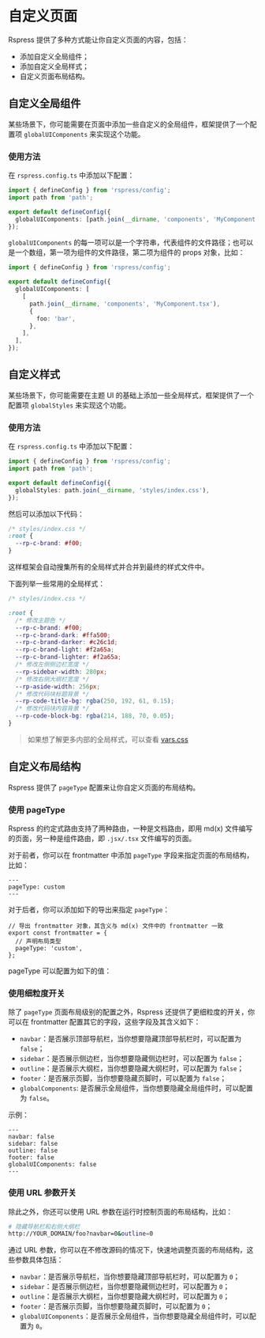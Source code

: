 # 自定义页面

Rspress 提供了多种方式能让你自定义页面的内容，包括：

- 添加自定义全局组件；
- 添加自定义全局样式；
- 自定义页面布局结构。

## 自定义全局组件

某些场景下，你可能需要在页面中添加一些自定义的全局组件，框架提供了一个配置项 `globalUIComponents` 来实现这个功能。

### 使用方法

在 `rspress.config.ts` 中添加以下配置：

```ts title="rspress.config.ts"
import { defineConfig } from 'rspress/config';
import path from 'path';

export default defineConfig({
  globalUIComponents: [path.join(__dirname, 'components', 'MyComponent.tsx')],
});
```

`globalUIComponents` 的每一项可以是一个字符串，代表组件的文件路径；也可以是一个数组，第一项为组件的文件路径，第二项为组件的 props 对象，比如：

```ts title="rspress.config.ts"
import { defineConfig } from 'rspress/config';

export default defineConfig({
  globalUIComponents: [
    [
      path.join(__dirname, 'components', 'MyComponent.tsx'),
      {
        foo: 'bar',
      },
    ],
  ],
});
```


<GlobalUIComponents />

## 自定义样式

某些场景下，你可能需要在主题 UI 的基础上添加一些全局样式，框架提供了一个配置项 `globalStyles` 来实现这个功能。

### 使用方法

在 `rspress.config.ts` 中添加以下配置：

```ts title="rspress.config.ts"
import { defineConfig } from 'rspress/config';
import path from 'path';

export default defineConfig({
  globalStyles: path.join(__dirname, 'styles/index.css'),
});
```

然后可以添加以下代码：

```css
/* styles/index.css */
:root {
  --rp-c-brand: #f00;
}
```

这样框架会自动搜集所有的全局样式并合并到最终的样式文件中。

下面列举一些常用的全局样式：

```css
/* styles/index.css */

:root {
  /* 修改主题色 */
  --rp-c-brand: #f00;
  --rp-c-brand-dark: #ffa500;
  --rp-c-brand-darker: #c26c1d;
  --rp-c-brand-light: #f2a65a;
  --rp-c-brand-lighter: #f2a65a;
  /* 修改左侧侧边栏宽度 */
  --rp-sidebar-width: 280px;
  /* 修改右侧大纲栏宽度 */
  --rp-aside-width: 256px;
  /* 修改代码块标题背景 */
  --rp-code-title-bg: rgba(250, 192, 61, 0.15);
  /* 修改代码块内容背景 */
  --rp-code-block-bg: rgba(214, 188, 70, 0.05);
}
```

> 如果想了解更多内部的全局样式，可以查看 [vars.css](https://github.com/web-infra-dev/rspress/blob/main/packages/theme-default/src/styles/vars.css)

## 自定义布局结构

Rspress 提供了 `pageType` 配置来让你自定义页面的布局结构。

### 使用 pageType

Rspress 的约定式路由支持了两种路由，一种是文档路由，即用 md(x) 文件编写的页面，另一种是组件路由，即 `.jsx/.tsx` 文件编写的页面。

对于前者，你可以在 frontmatter 中添加 `pageType` 字段来指定页面的布局结构，比如：

```mdx title="foo.mdx"
---
pageType: custom
---
```

对于后者，你可以添加如下的导出来指定 `pageType`：

```tsx title="foo.tsx"
// 导出 frontmatter 对象，其含义与 md(x) 文件中的 frontmatter 一致
export const frontmatter = {
  // 声明布局类型
  pageType: 'custom',
};
```

pageType 可以配置为如下的值：


<PageType />

### 使用细粒度开关

除了 `pageType` 页面布局级别的配置之外，Rspress 还提供了更细粒度的开关，你可以在 frontmatter 配置其它的字段，这些字段及其含义如下：

- `navbar`：是否展示顶部导航栏，当你想要隐藏顶部导航栏时，可以配置为 `false`；
- `sidebar`：是否展示侧边栏，当你想要隐藏侧边栏时，可以配置为 `false`；
- `outline`：是否展示大纲栏，当你想要隐藏大纲栏时，可以配置为 `false`；
- `footer`：是否展示页脚，当你想要隐藏页脚时，可以配置为 `false`；
- `globalComponents`: 是否展示全局组件，当你想要隐藏全局组件时，可以配置为 `false`。

示例：

```mdx title="foo.mdx"
---
navbar: false
sidebar: false
outline: false
footer: false
globalUIComponents: false
---
```

### 使用 URL 参数开关

除此之外，你还可以使用 URL 参数在运行时控制页面的布局结构，比如：

```bash
# 隐藏导航栏和右侧大纲栏
http://YOUR_DOMAIN/foo?navbar=0&outline=0
```

通过 URL 参数，你可以在不修改源码的情况下，快速地调整页面的布局结构，这些参数具体包括：

- `navbar`：是否展示导航栏，当你想要隐藏顶部导航栏时，可以配置为 `0`；
- `sidebar`：是否展示侧边栏，当你想要隐藏侧边栏时，可以配置为 `0`；
- `outline`：是否展示大纲栏，当你想要隐藏大纲栏时，可以配置为 `0`；
- `footer`：是否展示页脚，当你想要隐藏页脚时，可以配置为 `0`；
- `globalUIComponents`：是否展示全局组件，当你想要隐藏全局组件时，可以配置为 `0`。
